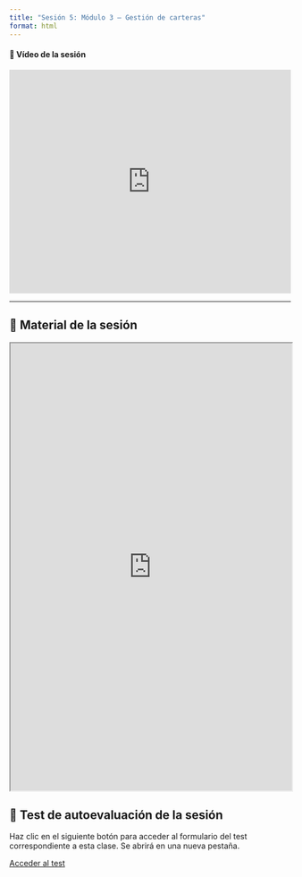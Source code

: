 ```yaml
---
title: "Sesión 5: Módulo 3 – Gestión de carteras"
format: html
---
```



#### 🎥 Vídeo de la sesión

<iframe width="100%" height="400" 
        src="https://www.youtube.com/embed/rcaxCzTJec8" 
        title="Vídeo de la sesión" 
        frameborder="0" 
        allow="accelerometer; autoplay; clipboard-write; encrypted-media; gyroscope; picture-in-picture" 
        allowfullscreen>
</iframe>

---


::: {.callout-note}
## 📎 Material de la sesión

<iframe src="https://drive.google.com/file/d/1H4rCdS8QiT86d4wb4Tz9gyHfRxDISueo/preview" width="100%" height="800px"></iframe>
:::

:::{.callout-important}
## 📝 Test de autoevaluación de la sesión

Haz clic en el siguiente botón para acceder al formulario del test correspondiente a esta clase. Se abrirá en una nueva pestaña.

:::{.text-center}
[Acceder al test](https://forms.gle/16EWREAKA4dJYpy99){.btn .btn-success style="border-radius: 12px;" target="_blank"}
:::
:::
